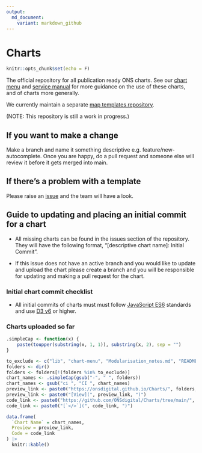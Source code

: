 ```yaml
---
output:
  md_document:
    variant: markdown_github
---
```


<!-- README.md is auto-generated from README.Rmd. Do not edit directly. -->

# Charts

```r
knitr::opts_chunk$set(echo = F)
```

The official repository for all publication ready ONS charts. See our [chart menu](https://onsdigital.github.io/Charts/chart-menu/) and [service manual](https://service-manual.ons.gov.uk/data-visualisation) for more guidance on the use of these charts, and of charts more generally. 

We currently maintain a separate [map templates repository](https://github.com/ONSdigital/maptemplates).

(NOTE: This repository is still a work in progress.)

## If you want to make a change
Make a branch and name it something descriptive e.g. feature/new-autocomplete. Once you are happy, do a pull request and someone else will review it before it gets merged into main.

## If there's a problem with a template
Please raise an [issue](https://github.com/ONSdigital/Charts/issues) and the team will have a look.

## Guide to updating and placing an initial commit for a chart

- All missing charts can be found in the issues section of the repository. They will have the following format, "[descriptive chart name]: Initial Commit".

- If this issue does not have an active branch and you would like to update and upload the chart please create a branch and you will be responsible for updating and making a pull request for the chart.

### Initial chart commit checklist

- All initial commits of charts must must follow [JavaScript ES6](https://www.w3schools.com/js/js_es6.asp) standards and use [D3 v6](https://observablehq.com/@d3/d3v6-migration-guide) or higher.

### Charts uploaded so far

```r
.simpleCap <- function(x) {
    paste(toupper(substring(x, 1, 1)), substring(x, 2), sep = "")
}
```


```r
to_exclude <- c("lib", "chart-menu", "Modularisation_notes.md", "README.md", "README.rmarkdown", "refresh.bat", "schema.JSON", "ONSCharts.Rproj", "README.Rmd")
folders <- dir()
folders <- folders[!(folders %in% to_exclude)]
chart_names <- .simpleCap(gsub("-", " ", folders))
chart_names <- gsub("ci ", "CI ", chart_names)
preview_link <- paste0("https://onsdigital.github.io/Charts/", folders, "/")
preview_link <- paste0("[View](", preview_link, ")")
code_link <- paste0("https://github.com/ONSdigital/Charts/tree/main/", folders, "/")
code_link <- paste0("[`</>`](", code_link, ")")

data.frame(
  `Chart Name` = chart_names,
  Preview = preview_link,
  Code = code_link
) |> 
  knitr::kable()
```


